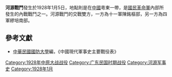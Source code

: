 {{Infobox Military Conflict|
campaign=|
image=|
caption=|
conflict=河源戰鬥|
date=1928年1月5日|
place=[[中國|中國]]粵東|
result=四軍自河源撤退|
combatant1=十一軍|
combatant2=四軍| 
commander1=[[陳銘樞|陳銘樞]]|
commander2=[[繆培南|繆培南]]|
strength1=|
strength2=|
casualties1=|
casualties2=|
}}
'''河源戰鬥'''發生於1928年1月5日，地點則是在[[中國|中國]]粵東一帶，是[[國民革命軍|國民革命軍]]內部所發生的內戰戰鬥之一。河源戰鬥的交戰雙方，一方為十一軍陳銘樞部，另一方為四軍繆培南部。

==參考文獻==
*[[中華民國|中華民國]][[國防大學_(臺灣)|國防大學]]編，《中國現代軍事史主要戰役表》

{{中原大戰}}
[[Category:1928年中原大战战役|Category:1928年中原大战战役]]
[[Category:广东民国时期战役|Category:广东民国时期战役]]
[[Category:河源军事史|Category:河源军事史]]
[[Category:1928年1月|Category:1928年1月]]